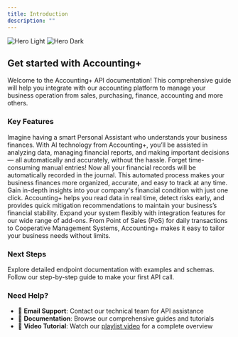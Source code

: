 ```yaml
---
title: Introduction
description: ""
---
```


<img
  className="block dark:hidden"
  src="/images/acc-plus-dashboard.webp"
  alt="Hero Light"
/>
<img
  className="hidden dark:block"
  src="/images/acc-plus-dashboard.webp"
  alt="Hero Dark"
/>

## Get started with Accounting+

Welcome to the Accounting+ API documentation! This comprehensive guide will help you integrate with our accounting platform to manage your business operation from sales, purchasing, finance, accounting and more others.

### Key Features

<CardGroup cols={2}>
  <Card title="AI-Based Personal Assistant" icon="robot">
    Imagine having a smart Personal Assistant who understands your business finances. With AI technology from Accounting+, you’ll be assisted in analyzing data, managing financial reports, and making important decisions — all automatically and accurately, without the hassle.
  </Card>
  <Card title="Automatic Journal Entry" icon="book">
    Forget time-consuming manual entries! Now all your financial records will be automatically recorded in the journal. This automated process makes your business finances more organized, accurate, and easy to track at any time.
  </Card>
  <Card title="Accurate and Real-Time Financial Insights" icon="chart-simple">
    Gain in-depth insights into your company's financial condition with just one click. Accounting+ helps you read data in real time, detect risks early, and provides quick mitigation recommendations to maintain your business’s financial stability.
  </Card>
  <Card title="Seamless Integration with Various Add-ons" icon="puzzle-piece">
    Expand your system flexibly with integration features for our wide range of add-ons. From Point of Sales (PoS) for daily transactions to Cooperative Management Systems, Accounting+ makes it easy to tailor your business needs without limits.
  </Card>
</CardGroup>

### Next Steps

<CardGroup cols={2}>
  <Card title="API Reference" icon="code" href="/api-reference">
    Explore detailed endpoint documentation with examples and schemas.
  </Card>
  <Card title="Quickstart Guide" icon="rocket" href="/quickstart">
    Follow our step-by-step guide to make your first API call.
  </Card>
</CardGroup>

### Need Help?

- 📧 **Email Support**: Contact our technical team for API assistance
- 💬 **Documentation**: Browse our comprehensive guides and tutorials
- 🎥 **Video Tutorial**: Watch our [playlist video](https://www.youtube.com/playlist?list=PL-j9u6T81UtBaNtIT0_rYc461movwRGvY) for a complete overview
